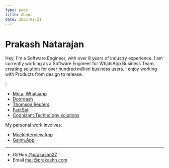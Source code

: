 ```yaml
---
type: page
title: About
date: 2022-02-21
---
```


# Prakash Natarajan

Hey, I'm a Software Engineer, with over 8 years of industry experience. 
I am currently working as a Software Engineer for WhatsApp Business Team, creating solution for over hundred million business users.
I enjoy working with Products from design to release.

:
- [Meta, Whatsapp](https://facebook.com)
- [Doordash](https://doordash.com)
- [Thomson Reuters](https://thomsonreuters.com)
- [FactSet](https://factset.com)
- [Cognizant Technology solutions](https://www.travelers.com/) 

My personal work involves:
- [MockInterview.App](https://mockinterview.app)
- [Gainn.App](https://gainn.app)

---

- GitHub [@prakashn27](https://github.com/prakashn27)
- Email [mail@prakashn.com](mailto:mail@prakash.com)
